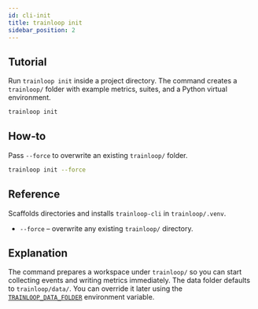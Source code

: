 ```yaml
---
id: cli-init
title: trainloop init
sidebar_position: 2
---
```


## Tutorial

Run `trainloop init` inside a project directory. The command creates a `trainloop/` folder with example metrics, suites, and a Python virtual environment.

```bash
trainloop init
```

## How‑to

Pass `--force` to overwrite an existing `trainloop/` folder.

```bash
trainloop init --force
```

## Reference

Scaffolds directories and installs `trainloop-cli` in `trainloop/.venv`.

- `--force` – overwrite any existing `trainloop/` directory.

## Explanation

The command prepares a workspace under `trainloop/` so you can start collecting events and writing metrics immediately. The data folder defaults to `trainloop/data/`. You can override it later using the [`TRAINLOOP_DATA_FOLDER`](./env-vars#trainloop_data_folder) environment variable.
